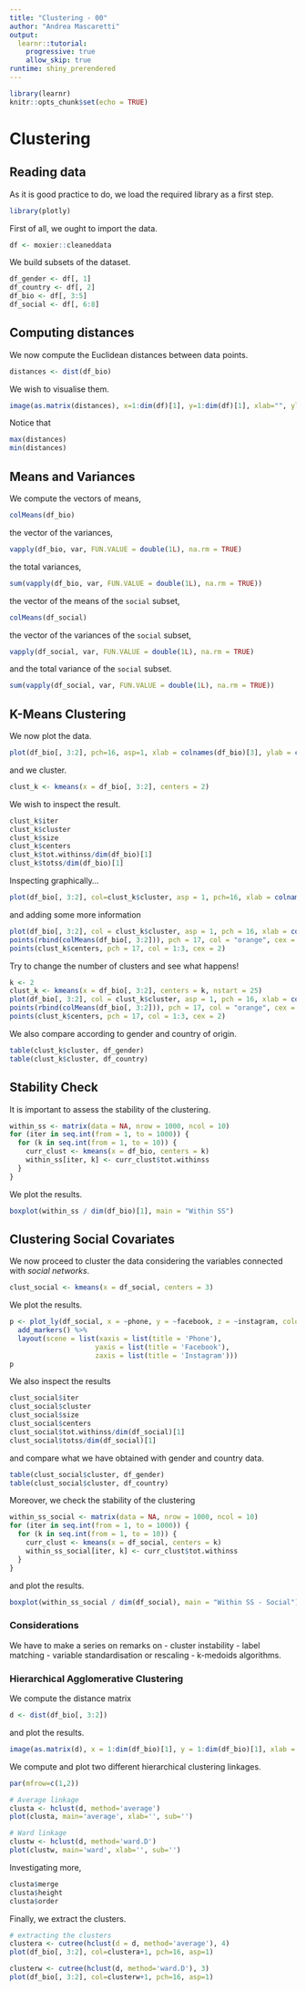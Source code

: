 ```yaml
---
title: "Clustering - 00"
author: "Andrea Mascaretti"
output:
  learnr::tutorial:
    progressive: true
    allow_skip: true
runtime: shiny_prerendered
---
```


```r
library(learnr)
knitr::opts_chunk$set(echo = TRUE)
```

# Clustering

## Reading data

As it is good practice to do, we load the required library as a first step.
```r
library(plotly)
```

First of all, we ought to import the data.

```r
df <- moxier::cleaneddata
```

We build subsets of the dataset.

```r
df_gender <- df[, 1]
df_country <- df[, 2]
df_bio <- df[, 3:5]
df_social <- df[, 6:8]
```




## Computing distances

We now compute the Euclidean distances between data points.

```r
distances <- dist(df_bio)
```

We wish to visualise them.

```r
image(as.matrix(distances), x=1:dim(df)[1], y=1:dim(df)[1], xlab="", ylab="")
```

Notice that

```r
max(distances)
min(distances)
```



## Means and Variances

We compute the vectors of means,

```r
colMeans(df_bio)
```

the vector of the variances,

```r
vapply(df_bio, var, FUN.VALUE = double(1L), na.rm = TRUE)
```

the total variances,

```r
sum(vapply(df_bio, var, FUN.VALUE = double(1L), na.rm = TRUE))
```

the vector of the means of the `social` subset,

```r
colMeans(df_social)
```

the vector of the variances of the `social` subset,

```r
vapply(df_social, var, FUN.VALUE = double(1L), na.rm = TRUE)
```

and the total variance of the `social` subset.

```r
sum(vapply(df_social, var, FUN.VALUE = double(1L), na.rm = TRUE))
```




## K-Means Clustering

We now plot the data.

```r
plot(df_bio[, 3:2], pch=16, asp=1, xlab = colnames(df_bio)[3], ylab = colnames(df_bio)[2])
```

and we cluster.

```r
clust_k <- kmeans(x = df_bio[, 3:2], centers = 2)
```

We wish to inspect the result.

```r
clust_k$iter
clust_k$cluster
clust_k$size
clust_k$centers
clust_k$tot.withinss/dim(df_bio)[1]
clust_k$totss/dim(df_bio)[1]
```

Inspecting graphically...

```r
plot(df_bio[, 3:2], col=clust_k$cluster, asp = 1, pch=16, xlab = colnames(df_bio)[3], ylab = colnames(df_bio)[2])
```

and adding some more information

```r
plot(df_bio[, 3:2], col = clust_k$cluster, asp = 1, pch = 16, xlab = colnames(df_bio)[3], ylab = colnames(df_bio)[2])
points(rbind(colMeans(df_bio[, 3:2])), pch = 17, col = "orange", cex = 2)
points(clust_k$centers, pch = 17, col = 1:3, cex = 2)
```

Try to change the number of clusters and see what happens!

```r
k <- 2
clust_k <- kmeans(x = df_bio[, 3:2], centers = k, nstart = 25)
plot(df_bio[, 3:2], col = clust_k$cluster, asp = 1, pch = 16, xlab = colnames(df_bio)[3], ylab = colnames(df_bio)[2])
points(rbind(colMeans(df_bio[, 3:2])), pch = 17, col = "orange", cex = 2)
points(clust_k$centers, pch = 17, col = 1:3, cex = 2)

```

We also compare according to gender and country of origin.

```r
table(clust_k$cluster, df_gender)
table(clust_k$cluster, df_country)
```


## Stability Check

It is important to assess the stability of the clustering.

```r
within_ss <- matrix(data = NA, nrow = 1000, ncol = 10)
for (iter in seq.int(from = 1, to = 1000)) {
  for (k in seq.int(from = 1, to = 10)) {
    curr_clust <- kmeans(x = df_bio, centers = k)
    within_ss[iter, k] <- curr_clust$tot.withinss
  }
}

```

We plot the results.

```r
boxplot(within_ss / dim(df_bio)[1], main = "Within SS")
```



## Clustering Social Covariates

We now proceed to cluster the data considering the variables connected with *social networks*.


```r
clust_social <- kmeans(x = df_social, centers = 3)
```

We plot the results.

```r
p <- plot_ly(df_social, x = ~phone, y = ~facebook, z = ~instagram, color = ~as.factor(clust_social$cluster)) %>%
  add_markers() %>%
  layout(scene = list(xaxis = list(title = 'Phone'),
                     yaxis = list(title = 'Facebook'),
                     zaxis = list(title = 'Instagram')))
p
```

We also inspect the results

```r
clust_social$iter
clust_social$cluster
clust_social$size
clust_social$centers
clust_social$tot.withinss/dim(df_social)[1]
clust_social$totss/dim(df_social)[1]
```

and compare what we have obtained with gender and country data.

```r
table(clust_social$cluster, df_gender)
table(clust_social$cluster, df_country)
```


Moreover, we check the stability of the clustering

```r
within_ss_social <- matrix(data = NA, nrow = 1000, ncol = 10)
for (iter in seq.int(from = 1, to = 1000)) {
  for (k in seq.int(from = 1, to = 10)) {
    curr_clust <- kmeans(x = df_social, centers = k)
    within_ss_social[iter, k] <- curr_clust$tot.withinss
  }
}
```


and plot the results.

```r
boxplot(within_ss_social / dim(df_social), main = "Within SS - Social")
```


### Considerations

We have to make a series on remarks on
 - cluster instability
 - label matching
 - variable standardisation or rescaling
 - k-medoids algorithms.


 
### Hierarchical Agglomerative Clustering

We compute the distance matrix

```r
d <- dist(df_bio[, 3:2])
```

and plot the results.

```r
image(as.matrix(d), x = 1:dim(df_bio)[1], y = 1:dim(df_bio)[1], xlab = "", ylab = "")
```


We compute and plot two different hierarchical clustering linkages.

```r
par(mfrow=c(1,2))

# Average linkage
clusta <- hclust(d, method='average')
plot(clusta, main='average', xlab='', sub='')

# Ward linkage
clustw <- hclust(d, method='ward.D')
plot(clustw, main='ward', xlab='', sub='')
```


Investigating more,

```r
clusta$merge
clusta$height
clusta$order
```

Finally, we extract the clusters.

```r
# extracting the clusters
clustera <- cutree(hclust(d = d, method='average'), 4)
plot(df_bio[, 3:2], col=clustera+1, pch=16, asp=1)

clusterw <- cutree(hclust(d, method='ward.D'), 3)
plot(df_bio[, 3:2], col=clusterw+1, pch=16, asp=1)
```
